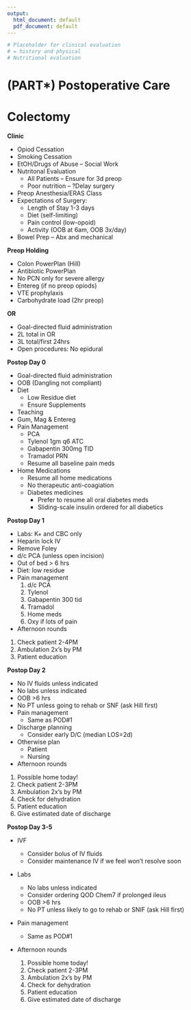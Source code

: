 ```yaml
---
output:
  html_document: default
  pdf_document: default
---
```


```r
# Placeholder for clinical evaluation
# = history and physical
# Nutritional evaluation
```

# (PART\*) Postoperative Care {.unnumbered}

# Colectomy

**Clinic**

-   Opiod Cessation
-   Smoking Cessation
-   EtOH/Drugs of Abuse – Social Work
-   Nutritonal Evaluation
    -   All Patients – Ensure for 3d preop
    -   Poor nutrition – ?Delay surgery
-   Preop Anesthesia/ERAS Class
-   Expectations of Surgery:
    -   Length of Stay 1-3 days
    -   Diet (self-limiting)
    -   Pain control (low-opoid)
    -   Activity (OOB at 6am, OOB 3x/day)
-   Bowel Prep – Abx and mechanical

**Preop Holding**

-   Colon PowerPlan (Hill)
-   Antibiotic PowerPlan
-   No PCN only for severe allergy
-   Entereg (if no preop opiods)
-   VTE prophylaxis
-   Carbohydrate load (2hr preop)

**OR**

-   Goal-directed fluid administration
-   2L total in OR
-   3L total/first 24hrs
-   Open procedures: No epidural

**Postop Day 0**

-   Goal-directed fluid administration
-   OOB (Dangling not compliant)
-   Diet
    -   Low Residue diet
    -   Ensure Supplements
-   Teaching
-   Gum, Mag & Entereg
-   Pain Management
    -   PCA
    -   Tylenol 1gm q6 ATC
    -   Gabapentin 300mg TID
    -   Tramadol PRN
    -   Resume all baseline pain meds
-   Home Medications
    -   Resume all home medications
    -   No therapeutic anti-coagiation
    -   Diabetes medicines
        -   Prefer to resume all oral diabetes meds
        -   Sliding-scale insulin ordered for all diabetics

**Postop Day 1**

-   Labs: K+ and CBC only
-   Heparin lock IV
-   Remove Foley
-   d/c PCA (unless open incision)
-   Out of bed \> 6 hrs
-   Diet: low residue
-   Pain management
    1)  d/c PCA
    2)  Tylenol
    3)  Gabapentin 300 tid
    4)  Tramadol
    5)  Home meds
    6)  Oxy if lots of pain
-   Afternoon rounds

1)  Check patient 2-4PM
2)  Ambulation 2x’s by PM
3)  Patient education

**Postop Day 2**

-   No IV fluids unless indicated
-   No labs unless indicated
-   OOB \>6 hrs
-   No PT unless going to rehab or SNF (ask Hill first)
-   Pain management
    -   Same as POD#1
-   Discharge planning
    -   Consider early D/C (median LOS=2d)
-   Otherwise plan
    -   Patient
    -   Nursing
-   Afternoon rounds

1)  Possible home today!
2)  Check patient 2-3PM
3)  Ambulation 2x’s by PM
4)  Check for dehydration
5)  Patient education
6)  Give estimated date of discharge

**Postop Day 3-5**

-   IVF

    -   Consider bolus of IV fluids
    -   Consider maintenance IV if we feel won’t resolve soon

-   Labs

    -   No labs unless indicated
    -   Consider ordering QOD Chem7 if prolonged ileus
    -   OOB \>6 hrs
    -   No PT unless likely to go to rehab or SNIF (ask Hill first)

-   Pain management

    -   Same as POD#1

-   Afternoon rounds

    1)  Possible home today!
    2)  Check patient 2-3PM
    3)  Ambulation 2x’s by PM
    4)  Check for dehydration
    5)  Patient education
    6)  Give estimated date of discharge
